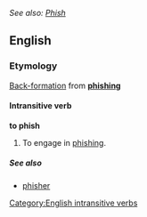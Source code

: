 ''See also: [[Phish]]''
==English==
===Etymology===
[[Back-formation]] from '''[[phishing]]'''
====Intransitive verb====
[[Category:English intransitive verbs]]
'''to phish'''
#To engage in [[phishing]].

=====See also=====
*[[phisher]]